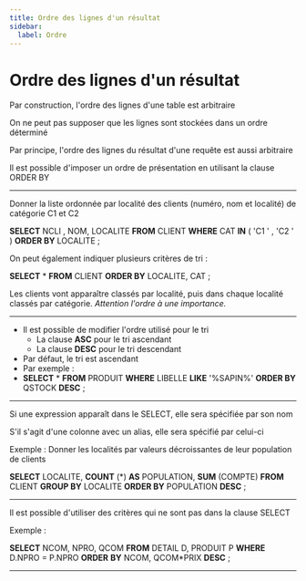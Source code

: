 ```yaml
---
title: Ordre des lignes d'un résultat
sidebar:
  label: Ordre
---
```



<Slide>
</Slide>





# Ordre des lignes d'un résultat

Par construction, l'ordre des lignes d'une table est arbitraire

On ne peut pas supposer que les lignes sont stockées dans un ordre déterminé

Par principe, l'ordre des lignes du résultat d'une requête est aussi arbitraire

Il est possible d'imposer un ordre de présentation en utilisant la clause ORDER BY


---


Donner la liste ordonnée par localité des clients (numéro, nom et localité) de catégorie C1 et C2

__SELECT__  NCLI , NOM, LOCALITE  __FROM__  CLIENT __WHERE__  CAT  __IN__  ( 'C1 ' , 'C2 ' ) __ORDER BY__  LOCALITE ;

On peut également indiquer plusieurs critères de tri :

__SELECT__  * __FROM__  CLIENT __ORDER BY__  LOCALITE, CAT ;

Les clients vont apparaître classés par localité, puis dans chaque localité classés par catégorie.  _Attention l'ordre à une importance._


---


* Il est possible de modifier l'ordre utilisé pour le tri
  * La clause  __ASC__  pour le tri ascendant
  * La clause  __DESC__  pour le tri descendant
* Par défaut, le tri est ascendant
* Par exemple :
* __SELECT__  * __FROM__  PRODUIT __WHERE__  LIBELLE  __LIKE__  '%SAPIN%' __ORDER BY__  QSTOCK  __DESC__  ;


---


Si une expression apparaît dans le SELECT, elle sera spécifiée par son nom

S'il s'agit d'une colonne avec un alias, elle sera spécifié par celui-ci

Exemple : Donner les localités par valeurs décroissantes de leur population de clients

__SELECT__  LOCALITE,	 __COUNT__ (*)  __AS__  POPULATION,	 __SUM__ (COMPTE) __FROM__  CLIENT __GROUP BY__  LOCALITE __ORDER BY__  POPULATION  __DESC__  ;


---


Il est possible d'utiliser des critères qui ne sont pas dans la clause SELECT

Exemple :

__SELECT__  NCOM, NPRO, QCOM __FROM__  DETAIL D, PRODUIT P __WHERE__  D.NPRO = P.NPRO  __ORDER__   __BY__  NCOM, QCOM*PRIX  __DESC__  ;


---
